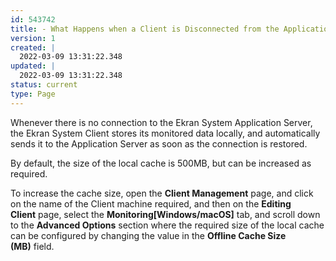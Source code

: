 ---
id: 543742
title: - What Happens when a Client is Disconnected from the Application Server?
version: 1
created: |
  2022-03-09 13:31:22.348
updated: |
  2022-03-09 13:31:22.348
status: current
type: Page
---

Whenever there is no connection to the Ekran System Application Server, the Ekran System Client stores its monitored data locally, and automatically sends it to the Application Server as soon as the connection is restored.

By default, the size of the local cache is 500MB, but can be increased as required.

To increase the cache size, open the **Client Management** page, and click on the name of the Client machine required, and then on the **Editing Client** page, select the **Monitoring[Windows/macOS]** tab, and scroll down to the **Advanced Options** section where the required size of the local cache can be configured by changing the value in the **Offline Cache Size (MB)** field.

